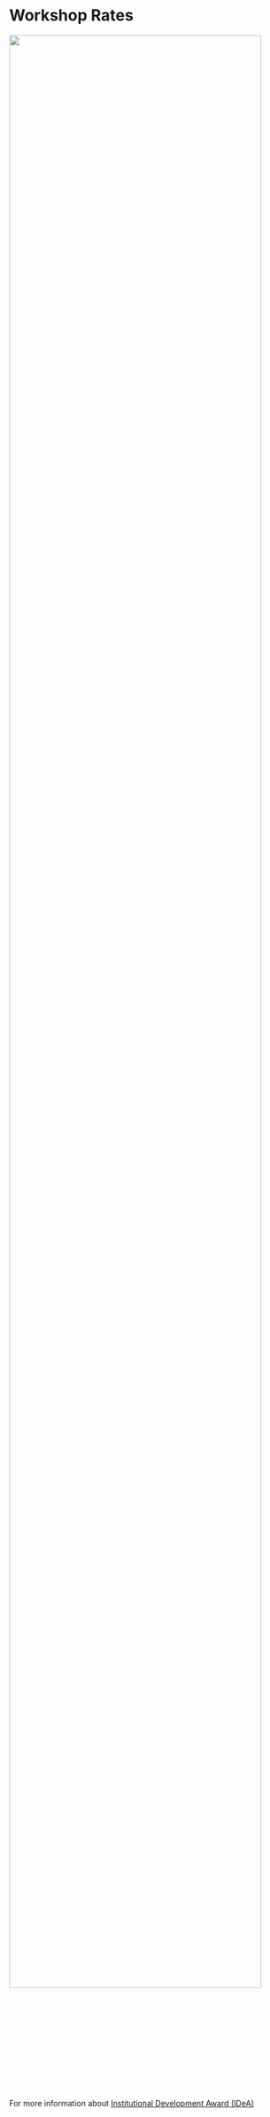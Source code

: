# Workshop Rates{-} 

![](./Figures/Rates.png){width=95%}

For more information about [Institutional Development Award (IDeA)](https://www.nigms.nih.gov/capacity-building/division-for-research-capacity-building/institutional-development-award-%28idea%29)

